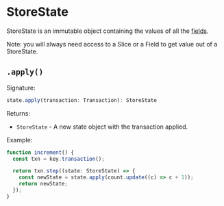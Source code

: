 
# StoreState

StoreState is an immutable object containing the values of all the [fields](/docs/api/state-field).

<Callout type="info">

Note: you will always need access to a Slice or a Field to get value out of a StoreState.

</Callout>

## `.apply()`

Signature:
```ts
state.apply(transaction: Transaction): StoreState
```

Returns:

- `StoreState` - A new state object with the transaction applied.

Example:

```ts
function increment() {
  const txn = key.transaction();

  return txn.step((state: StoreState) => {
    const newState = state.apply(count.update((c) => c + 1));
    return newState;
  });
}
```